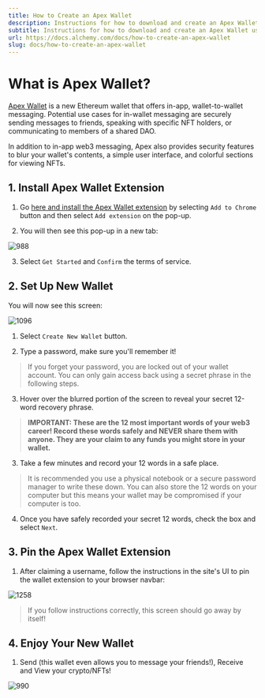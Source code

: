 ```yaml
---
title: How to Create an Apex Wallet
description: Instructions for how to download and create an Apex Wallet using Chrome extensions.
subtitle: Instructions for how to download and create an Apex Wallet using Chrome extensions.
url: https://docs.alchemy.com/docs/how-to-create-an-apex-wallet
slug: docs/how-to-create-an-apex-wallet
---
```


# What is Apex Wallet?

[Apex Wallet](https://apexwallet.xyz/) is a new Ethereum wallet that offers in-app, wallet-to-wallet messaging. Potential use cases for in-wallet messaging are securely sending messages to friends, speaking with specific NFT holders, or communicating to members of a shared DAO.

In addition to in-app web3 messaging, Apex also provides security features to blur your wallet's contents, a simple user interface, and colorful sections for viewing NFTs.

## 1. Install Apex Wallet Extension

1. Go [here and install the Apex Wallet extension](https://chrome.google.com/webstore/detail/apex-wallet/oppceojapmdmhpnmjpballbbdclocdhj) by selecting `Add to Chrome` button and then select `Add extension` on the pop-up.

2. You will then see this pop-up in a new tab:

![988](653d22f-Screen_Shot_2022-11-28_at_1.54.53_PM.png "Screen Shot 2022-11-28 at 1.54.53 PM.png")

3. Select `Get Started` and `Confirm` the terms of service.

## 2. Set Up New Wallet

You will now see this screen:

![1096](f53c399-Screen_Shot_2022-11-28_at_1.55.16_PM.png "Screen Shot 2022-11-28 at 1.55.16 PM.png")

1. Select `Create New Wallet` button.

2. Type a password, make sure you'll remember it!

> If you forget your password, you are locked out of your wallet account. You can only gain access back using a secret phrase in the following steps.

3. Hover over the blurred portion of the screen to reveal your secret 12-word recovery phrase.

> **IMPORTANT: These are the 12 most important words of your web3 career! Record these words safely and NEVER share them with anyone. They are your claim to any funds you might store in your wallet.**

3. Take a few minutes and record your 12 words in a safe place.

> It is recommended you use a physical notebook or a secure password manager to write these down. You can also store the 12 words on your computer but this means your wallet may be compromised if your computer is too.

4. Once you have safely recorded your secret 12 words, check the box and select `Next`.

## 3. Pin the Apex Wallet Extension

1. After claiming a username, follow the instructions in the site's UI to pin the wallet extension to your browser navbar:

![1258](76542e7-Screen_Shot_2022-11-28_at_3.05.00_PM.png "Screen Shot 2022-11-28 at 3.05.00 PM.png")

> If you follow instructions correctly, this screen should go away by itself!

## 4. Enjoy Your New Wallet

1. Send (this wallet even allows you to message your friends!), Receive and View your crypto/NFTs!

![990](f6bd8d0-Screen_Shot_2022-11-28_at_1.56.30_PM.png "Screen Shot 2022-11-28 at 1.56.30 PM.png")
